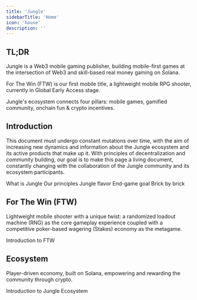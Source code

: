 ```yaml
---
title: 'Jungle'
sidebarTitle: 'Home'
icon: 'house'
description: ''
---
```


## TL;DR
Jungle is a Web3 mobile gaming publisher, building mobile-first games at the intersection of Web3 and skill-based real money gaming on Solana.

For The Win (FTW) is our first mobile title, a lightweight mobile RPG shooter, currently in Global Early Access stage.

Jungle's ecosystem connects four pillars: mobile games, gamified community, onchain fun & crypto incentives.

## Introduction
This document must undergo constant mutations over time, with the aim of increasing new dynamics and information about the Jungle ecosystem and its active products that make up it. With principles of decentralization and community building, our goal is to make this page a living document, constantly changing with the collaboration of the Jungle community and its ecosystem participants.

<CardGroup cols={4}>
    <Card title="TL;DR" icon="house" href="introduction/tldr">
    What is Jungle
  </Card>
    <Card title="Who We Are" icon="shirt" href="introduction/who">
    Our principles
  </Card>
    <Card title="Vision" icon="lightbulb" href="introduction/vision">
    Jungle flavor
  </Card>
    <Card title="Mission" icon="eye" href="introduction/mission">
    End-game goal
  </Card>
</CardGroup>

 <Card title="Roadmap" icon="bullseye-arrow" href="introduction/roadmap">
    Brick by brick
  </Card>

## For The Win (FTW)
Lightweight mobile shooter with a unique twist: a randomized loadout machine (RNG) as the core gameplay experience coupled with a competitive poker-based wagering (Stakes) economy as the metagame.

  <Card title="Game Overview" icon="joystick" href="ftw/overview">
  Introduction to FTW
  </Card>
<CardGroup cols={2}>
    <Card title="Uniqueness" icon="crown" href="ftw/uniqueness">
  </Card>
    <Card title="RPG Progression" icon="spinner" href="ftw/progression">
  </Card>
    <Card title="Positive Sum" icon="circle-plus" href="ftw/positivesum">
  </Card>
    <Card title="Roadmap" icon="bullseye-arrow" href="ftw/state">
  </Card>
</CardGroup>

## Ecosystem
Player-driven economy, built on Solana, empowering and rewarding the community through crypto.

 <Card title="Ecosystem Overview" icon="atom" href="ecosystem/overview">
  Introduction to Jungle Ecosystem
  </Card>
<CardGroup cols={3}>
    <Card title="Genesis Collection" icon="album-collection" href="ecosystem/genesis">
  </Card>
    <Card title="Community" icon="church" href="ecosystem/community">
  </Card>
    <Card title="Playground" icon="ferris-wheel" href="ecosystem/playground">
  </Card>
</CardGroup>
